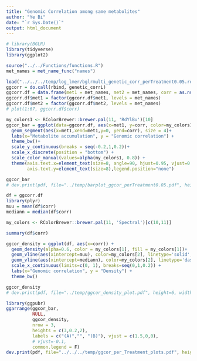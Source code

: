 ```yaml
---
title: "Genomic Correlation among same metabolites"
author: "Ye Bi"
date: "`r Sys.Date()`"
output: html_document
---
```

```r
# library(BGLR)
library(tidyverse)
library(ggplot2)
```


```r
source("../../Functions/functions.R")
met_names = met_name_func("names")
```


```r
load("../../../temp/log_lmer/bglrmulti_genetic_corr_perTreatment0.05.rda")
ggcorr = do.call(rbind, genetic_corrL)
ggcorr.df = data.frame(met1 = met_names, met2 = met_names, corr = as.numeric(ggcorr[,3]))
ggcorr.df$met1 = factor(ggcorr.df$met1, levels = met_names)
ggcorr.df$met2 = factor(ggcorr.df$met2, levels = met_names)
# plot(1:67, ggcorr.df$corr)
```


```r
my_colors1 <- RColorBrewer::brewer.pal(11, 'RdYlBu')[10]
ggcor_bar = ggplot(data=ggcorr.df, aes(x=met1, y=corr, color=my_colors1)) + 
  geom_segment(aes(x=met1,xend=met1,y=0, yend=corr), size = 4)+
  labs(x="Metabolite accumulation", y = "Genomic correlation") +
  theme_bw()+
  scale_y_continuous(breaks = seq(-0.2,1,0.2))+
  scale_x_discrete(position = "bottom") +
  scale_color_manual(values=alpha(my_colors1, 0.8)) +
  theme(axis.text.x=element_text(size=8, angle=90, hjust=0.95, vjust=0.2),
        axis.text.y=element_text(size=8),legend.position="none")

ggcor_bar
# dev.print(pdf, file="../temp/barplot_ggcor_perTreatment0.05.pdf", height=6, width=10)
```

```r
df = ggcorr.df
library(plyr)
muu = mean(df$corr)
mediann = median(df$corr)

my_colors <- RColorBrewer::brewer.pal(11, 'Spectral')[c(10,11)]

summary(df$corr)

ggcor_density = ggplot(df, aes(x=corr)) + 
  geom_density(alpha=0.6, color = my_colors[1], fill = my_colors[1])+
  geom_vline(aes(xintercept=muu), color=my_colors[2], linetype='solid', size = 0.8)+
  geom_vline(aes(xintercept=mediann), color=my_colors[2], linetype='dashed', size = 0.8)+         
  scale_x_continuous(limits=c(0, 1), breaks=seq(0,1,0.2)) +
  labs(x="Genomic correlation", y = "Density") +
  theme_bw()

ggcor_density
# dev.print(pdf, file="../temp/ggcor_density_plot.pdf", height=6, width=10)

```
```r
library(ggpubr)
ggarrange(ggcor_bar, 
          NULL,
          ggcor_density, 
          nrow = 3, 
          heights = c(3,0.2,2),
          labels = c("(A)","", "(B)"), vjust = c(1.5,0,0), 
          # vjust=-0.1,
          common.legend = F)
dev.print(pdf, file="../../../temp/ggcor_per_Treatment_plots.pdf", height=8, width=10)
```



